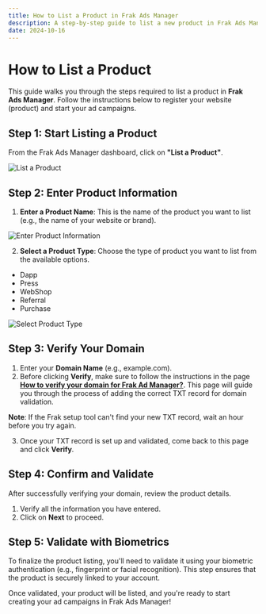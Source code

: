 ```yaml
---
title: How to List a Product in Frak Ads Manager
description: A step-by-step guide to list a new product in Frak Ads Manager.
date: 2024-10-16
---
```


# How to List a Product

This guide walks you through the steps required to list a product in **Frak Ads Manager**. Follow the instructions below to register your website (product) and start your ad campaigns.

## Step 1: Start Listing a Product

From the Frak Ads Manager dashboard, click on **"List a Product"**.

![List a Product](/img/business/product/product-mint-btn.png)

## Step 2: Enter Product Information

1. **Enter a Product Name**: This is the name of the product you want to list (e.g., the name of your website or brand).

![Enter Product Information](/img/business/product/product-popup.png)

2. **Select a Product Type**: Choose the type of product you want to list from the available options.
- Dapp
- Press
- WebShop
- Referral
- Purchase


![Select Product Type](/img/business/product/product-types-field.png)

## Step 3: Verify Your Domain

1. Enter your **Domain Name** (e.g., example.com).
2. Before clicking **Verify**, make sure to follow the instructions in the page [**How to verify your domain for Frak Ad Manager?**](/business/product/verify). This page will guide you through the process of adding the correct TXT record for domain validation.

**Note**: If the Frak setup tool can't find your new TXT record, wait an hour before you try again.

3. Once your TXT record is set up and validated, come back to this page and click **Verify**.

## Step 4: Confirm and Validate

After successfully verifying your domain, review the product details.

1. Verify all the information you have entered.
2. Click on **Next** to proceed.

## Step 5: Validate with Biometrics

To finalize the product listing, you'll need to validate it using your biometric authentication (e.g., fingerprint or facial recognition). This step ensures that the product is securely linked to your account.

Once validated, your product will be listed, and you're ready to start creating your ad campaigns in Frak Ads Manager!
